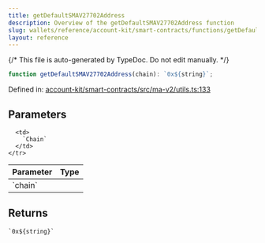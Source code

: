 ```yaml
---
title: getDefaultSMAV27702Address
description: Overview of the getDefaultSMAV27702Address function
slug: wallets/reference/account-kit/smart-contracts/functions/getDefaultSMAV27702Address
layout: reference
---
```


{/* This file is auto-generated by TypeDoc. Do not edit manually. */}

```ts
function getDefaultSMAV27702Address(chain): `0x${string}`;
```

Defined in: [account-kit/smart-contracts/src/ma-v2/utils.ts:133](https://github.com/alchemyplatform/aa-sdk/blob/ad165355d980f9a16dd388088895bfc851df8656/account-kit/smart-contracts/src/ma-v2/utils.ts#L133)

## Parameters

<table>
  <thead>
    <tr>
      <th align="left">Parameter</th>
      <th align="left">Type</th>
    </tr>
  </thead>

  <tbody>
    <tr>
      <td>
        `chain`
      </td>

      <td>
        `Chain`
      </td>
    </tr>

  </tbody>
</table>

## Returns

`` `0x${string}` ``
